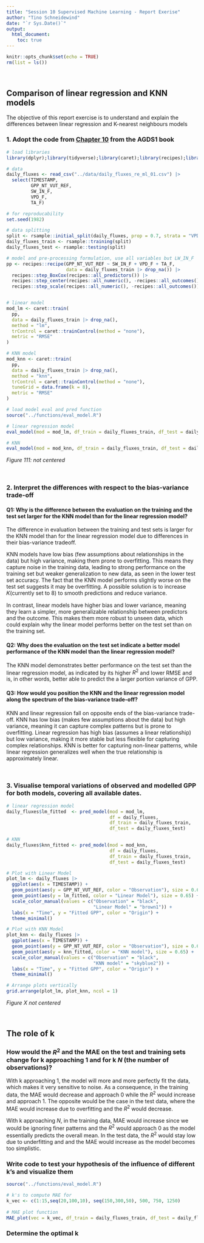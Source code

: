 ```yaml
---
title: "Session 10 Supervised Machine Learning - Report Exerise"
author: "Tino Schneidewind"
date: "`r Sys.Date()`"
output: 
  html_document: 
    toc: true 
---
```


```r
knitr::opts_chunk$set(echo = TRUE)
rm(list = ls())
```

<br>

## Comparison of linear regression and KNN models

The objective of this report exercise is to understand and explain the differences between linear regression and K-nearest neighbours models

### 1. Adopt the code from [Chapter 10](https://geco-bern.github.io/agds_book/supervised_ml_I.html) from the AGDS1 book

```r
# load libraries
library(dplyr);library(tidyverse);library(caret);library(recipes);library(yardstick);library(gridExtra)
```


```r
# data 
daily_fluxes <- read_csv("../data/daily_fluxes_re_ml_01.csv") |>
  select(TIMESTAMP,
         GPP_NT_VUT_REF,
         SW_IN_F,
         VPD_F,
         TA_F)

# for reproducability
set.seed(1982)

# data splitting
split <- rsample::initial_split(daily_fluxes, prop = 0.7, strata = "VPD_F")
daily_fluxes_train <- rsample::training(split)
daily_fluxes_test <- rsample::testing(split)

# model and pre-processing formulation, use all variables but LW_IN_F
pp <- recipes::recipe(GPP_NT_VUT_REF ~ SW_IN_F + VPD_F + TA_F, 
                      data = daily_fluxes_train |> drop_na()) |> 
  recipes::step_BoxCox(recipes::all_predictors()) |> 
  recipes::step_center(recipes::all_numeric(), -recipes::all_outcomes()) |>
  recipes::step_scale(recipes::all_numeric(), -recipes::all_outcomes())


# linear model
mod_lm <- caret::train(
  pp, 
  data = daily_fluxes_train |> drop_na(), 
  method = "lm",
  trControl = caret::trainControl(method = "none"),
  metric = "RMSE"
)

# KNN model
mod_knn <- caret::train(
  pp, 
  data = daily_fluxes_train |> drop_na(), 
  method = "knn",
  trControl = caret::trainControl(method = "none"),
  tuneGrid = data.frame(k = 8),
  metric = "RMSE"
)

# load model eval and pred function
source("../functions/eval_model.R")
```


```r

# linear regression model
eval_model(mod = mod_lm, df_train = daily_fluxes_train, df_test = daily_fluxes_test)

# KNN
eval_model(mod = mod_knn, df_train = daily_fluxes_train, df_test = daily_fluxes_test)
```
*Figure 111: not centered*

<br>

### 2. Interpret the differences with respect to the bias-variance trade-off

#### Q1: Why is the difference between the evaluation on the training and the test set larger for the KNN model than for the linear regression model?

The difference in evaluation between the training and test sets is larger for the KNN model than for the linear regression model due to differences in their bias-variance tradeoff.

KNN models have low bias (few assumptions about relationships in the data) but high variance, making them prone to overfitting. This means they capture noise in the training data, leading to strong performance on the training set but weaker generalization to new data, as seen in the lower test set accuracy. The fact that the KNN model performs slightly worse on the test set suggests it may be overfitting. A possible solution is to increase 
𝐾(currently set to 8) to smooth predictions and reduce variance.

In contrast, linear models have higher bias and lower variance, meaning they learn a simpler, more generalizable relationship between predictors and the outcome. This makes them more robust to unseen data, which could explain why the linear model performs better on the test set than on the training set.


#### Q2: Why does the evaluation on the test set indicate a better model performance of the KNN model than the linear regression model?

The KNN model demonstrates better performance on the test set than the linear regression model, as indicated by its higher $R^2$ and lower RMSE and is, in other words, better able to predict the a larger portion variance of GPP.


#### Q3: How would you position the KNN and the linear regression model along the spectrum of the bias-variance trade-off?

KNN and linear regression fall on opposite ends of the bias-variance trade-off. KNN has low bias (makes few assumptions about the data) but high variance, meaning it can capture complex patterns but is prone to overfitting. Linear regression has high bias (assumes a linear relationship) but low variance, making it more stable but less flexible for capturing complex relationships. KNN is better for capturing non-linear patterns, while linear regression generalizes well when the true relationship is approximately linear.

<br>

### 3. Visualise temporal variations of observed and modelled GPP for both models, covering all available dates.

```r
# linear regression model
daily_fluxes$lm_fitted  <- pred_model(mod = mod_lm, 
                                      df = daily_fluxes, 
                                      df_train = daily_fluxes_train, 
                                      df_test = daily_fluxes_test)

# KNN
daily_fluxes$knn_fitted <- pred_model(mod = mod_knn, 
                                      df = daily_fluxes,
                                      df_train = daily_fluxes_train,
                                      df_test = daily_fluxes_test)

```

```r
# Plot with Linear Model
plot_lm <- daily_fluxes |> 
  ggplot(aes(x = TIMESTAMP)) +
  geom_point(aes(y = GPP_NT_VUT_REF, color = "Observation"), size = 0.65) +
  geom_point(aes(y = lm_fitted, color = "Linear Model"), size = 0.65) +
  scale_color_manual(values = c("Observation" = "black", 
                                "Linear Model" = "brown1")) +
  labs(x = "Time", y = "Fitted GPP", color = "Origin") +
  theme_minimal()

# Plot with KNN Model
plot_knn <- daily_fluxes |> 
  ggplot(aes(x = TIMESTAMP)) +
  geom_point(aes(y = GPP_NT_VUT_REF, color = "Observation"), size = 0.65) +
  geom_point(aes(y = knn_fitted, color = "KNN model"), size = 0.65) +
  scale_color_manual(values = c("Observation" = "black", 
                                "KNN model" = "skyblue2")) +
  labs(x = "Time", y = "Fitted GPP", color = "Origin") +
  theme_minimal()

# Arrange plots vertically
grid.arrange(plot_lm, plot_knn, ncol = 1)
```
*Figure X not centered*

<br>

## The role of k

### How would the $R^2$ and the MAE on the test and training sets change for k approaching 1 and for k $N$ (the number of observations)?

With k approaching 1, the model will more and more perfectly fit the data, which makes it very sensitive to noise. As a consequence, in the training data, the MAE would decrease and approach 0 while the $R^2$ would increase and approach 1. The opposite would be the case in the test data, where the MAE would increase due to overfitting and the $R^2$ would decrease.

With k approaching $N$, in the training data, MAE would increase since we would be ignoring finer patterns and the $R^2$ would approach 0 as the model essentially predicts the overall mean. In the test data, the $R^2$ would stay low due to underfitting and and the MAE would increase as the model becomes too simplistic.


### Write code to test your hypothesis of the influence of different k's and visualize them



```r
source("../functions/eval_model.R")

# k's to compute MAE for
k_vec <- c(1:15,seq(20,100,10), seq(150,300,50), 500, 750, 1250)
           
# MAE plot function
MAE_plot(vec = k_vec, df_train = daily_fluxes_train, df_test = daily_fluxes_test)
```



### Determine the optimal k


